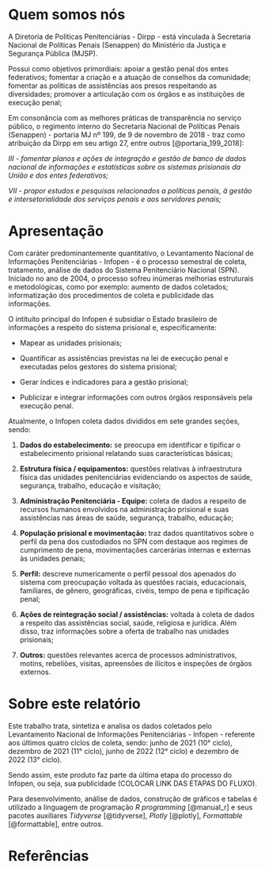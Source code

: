 # Quem somos nós {.unnumbered}

A Diretoria de Políticas Penitenciárias - Dirpp - está vinculada à Secretaria Nacional de Políticas Penais (Senappen) do Ministério da Justiça e Segurança Pública (MJSP).

Possui como objetivos primordiais: apoiar a gestão penal dos entes federativos; fomentar a criação e a atuação de conselhos da comunidade; fomentar as políticas de assistências aos presos respeitando as diversidades; promover a articulação com os órgãos e as instituições de execução penal;

Em consonância com as melhores práticas de transparência no serviço público, o regimento interno do Secretaria Nacional de Políticas Penais (Senappen) - portaria MJ nº 199, de 9 de novembro de 2018 - traz como atribuição da Dirpp em seu artigo 27, entre outros [@portaria_199_2018]:

::: {.callout-note appearance="simple"}
*III - fomentar planos e ações de integração e gestão de banco de dados nacional de informações e estatísticas sobre os sistemas prisionais da União e dos entes federativos;*

*VII - propor estudos e pesquisas relacionados a políticas penais, à gestão e intersetorialidade dos serviços penais e aos servidores penais;*
:::

# Apresentação {.unnumbered}

Com caráter predominantemente quantitativo, o Levantamento Nacional de Informações Penitenciárias - Infopen - é o processo semestral de coleta, tratamento, análise de dados do Sistema Penitenciário Nacional (SPN). Iniciado no ano de 2004, o processo sofreu inúmeras melhorias estruturais e metodológicas, como por exemplo: aumento de dados coletados; informatização dos procedimentos de coleta e publicidade das informações.

O intituito principal do Infopen é subsidiar o Estado brasileiro de informações a respeito do sistema prisional e, especificamente:

-   Mapear as unidades prisionais;

-   Quantificar as assistências previstas na lei de execução penal e executadas pelos gestores do sistema prisional;

-   Gerar índices e indicadores para a gestão prisional;

-   Publicizar e integrar informações com outros órgãos responsáveis pela execução penal.

Atualmente, o Infopen coleta dados divididos em sete grandes seções, sendo:

1.  **Dados do estabelecimento:** se preocupa em identificar e tipificar o estabelecimento prisional relatando suas características básicas;

2.  **Estrutura física / equipamentos:** questões relativas à infraestrutura física das unidades penitenciárias evidenciando os aspectos de saúde, segurança, trabalho, educação e visitação;

3.  **Administração Penitenciária - Equipe:** coleta de dados a respeito de recursos humanos envolvidos na administração prisional e suas assistências nas áreas de saúde, segurança, trabalho, educação;

4.  **População prisional e movimentação:** traz dados quantitativos sobre o perfil da pena dos custodiados no SPN com destaque aos regimes de cumprimento de pena, movimentações carcerárias internas e externas às unidades penais;

5.  **Perfil:** descreve numericamente o perfil pessoal dos apenados do sistema com preocupação voltada às questões raciais, educacionais, familiares, de gênero, geográficas, civéis, tempo de pena e tipificação penal;

6.  **Ações de reintegração social / assistências:** voltada à coleta de dados a respeito das assistências social, saúde, religiosa e jurídica. Além disso, traz informações sobre a oferta de trabalho nas unidades prisionais;

7.  **Outros:** questões relevantes acerca de processos administrativos, motins, rebeliões, visitas, apreensões de ilícitos e inspeções de órgãos externos.

# Sobre este relatório {.unnumbered}

Este trabalho trata, sintetiza e analisa os dados coletados pelo Levantamento Nacional de Informações Penitenciárias - Infopen - referente aos últimos quatro ciclos de coleta, sendo: junho de 2021 (10° ciclo), dezembro de 2021 (11° ciclo), junho de 2022 (12° ciclo) e dezembro de 2022 (13° ciclo).

Sendo assim, este produto faz parte da última etapa do processo do Infopen, ou seja, sua publicidade (COLOCAR LINK DAS ETAPAS DO FLUXO).

Para desenvolvimento, análise de dados, construção de gráficos e tabelas é utilizado a linguagem de programação *R programming* [@manual_r] e seus pacotes auxiliares *Tidyverse* [@tidyverse], *Plotly* [@plotly], *Formattable* [@formattable], entre outros.

# Referências {.unnumbered}
